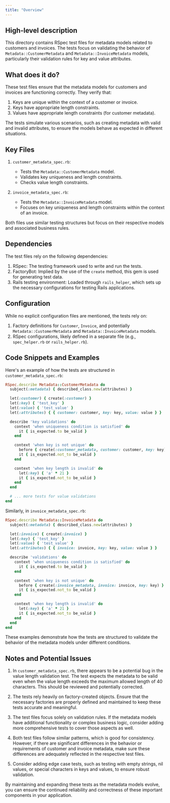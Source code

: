 ```yaml
---
title: "Overview"
---
```


## High-level description
This directory contains RSpec test files for metadata models related to customers and invoices. The tests focus on validating the behavior of `Metadata::CustomerMetadata` and `Metadata::InvoiceMetadata` models, particularly their validation rules for key and value attributes.

## What does it do?
These test files ensure that the metadata models for customers and invoices are functioning correctly. They verify that:

1. Keys are unique within the context of a customer or invoice.
2. Keys have appropriate length constraints.
3. Values have appropriate length constraints (for customer metadata).

The tests simulate various scenarios, such as creating metadata with valid and invalid attributes, to ensure the models behave as expected in different situations.

## Key Files
1. `customer_metadata_spec.rb`:
   - Tests the `Metadata::CustomerMetadata` model.
   - Validates key uniqueness and length constraints.
   - Checks value length constraints.

2. `invoice_metadata_spec.rb`:
   - Tests the `Metadata::InvoiceMetadata` model.
   - Focuses on key uniqueness and length constraints within the context of an invoice.

Both files use similar testing structures but focus on their respective models and associated business rules.

## Dependencies
The test files rely on the following dependencies:

1. RSpec: The testing framework used to write and run the tests.
2. FactoryBot: Implied by the use of the `create` method, this gem is used for generating test data.
3. Rails testing environment: Loaded through `rails_helper`, which sets up the necessary configurations for testing Rails applications.

## Configuration
While no explicit configuration files are mentioned, the tests rely on:

1. Factory definitions for `Customer`, `Invoice`, and potentially `Metadata::CustomerMetadata` and `Metadata::InvoiceMetadata` models.
2. RSpec configurations, likely defined in a separate file (e.g., `spec_helper.rb` or `rails_helper.rb`).

## Code Snippets and Examples

Here's an example of how the tests are structured in `customer_metadata_spec.rb`:

```ruby
RSpec.describe Metadata::CustomerMetadata do
  subject(:metadata) { described_class.new(attributes) }

  let(:customer) { create(:customer) }
  let(:key) { 'test_key' }
  let(:value) { 'test_value' }
  let(:attributes) { { customer: customer, key: key, value: value } }

  describe 'key validations' do
    context 'when uniqueness condition is satisfied' do
      it { is_expected.to be_valid }
    end

    context 'when key is not unique' do
      before { create(:customer_metadata, customer: customer, key: key) }
      it { is_expected.not_to be_valid }
    end

    context 'when key length is invalid' do
      let(:key) { 'a' * 21 }
      it { is_expected.not_to be_valid }
    end
  end

  # ... more tests for value validations
end
```

Similarly, in `invoice_metadata_spec.rb`:

```ruby
RSpec.describe Metadata::InvoiceMetadata do
  subject(:metadata) { described_class.new(attributes) }

  let(:invoice) { create(:invoice) }
  let(:key) { 'test_key' }
  let(:value) { 'test_value' }
  let(:attributes) { { invoice: invoice, key: key, value: value } }

  describe 'validations' do
    context 'when uniqueness condition is satisfied' do
      it { is_expected.to be_valid }
    end

    context 'when key is not unique' do
      before { create(:invoice_metadata, invoice: invoice, key: key) }
      it { is_expected.not_to be_valid }
    end

    context 'when key length is invalid' do
      let(:key) { 'a' * 21 }
      it { is_expected.not_to be_valid }
    end
  end
end
```

These examples demonstrate how the tests are structured to validate the behavior of the metadata models under different conditions.

## Notes and Potential Issues

1. In `customer_metadata_spec.rb`, there appears to be a potential bug in the value length validation test. The test expects the metadata to be valid even when the value length exceeds the maximum allowed length of 40 characters. This should be reviewed and potentially corrected.

2. The tests rely heavily on factory-created objects. Ensure that the necessary factories are properly defined and maintained to keep these tests accurate and meaningful.

3. The test files focus solely on validation rules. If the metadata models have additional functionality or complex business logic, consider adding more comprehensive tests to cover those aspects as well.

4. Both test files follow similar patterns, which is good for consistency. However, if there are significant differences in the behavior or requirements of customer and invoice metadata, make sure these differences are adequately reflected in the respective test files.

5. Consider adding edge case tests, such as testing with empty strings, nil values, or special characters in keys and values, to ensure robust validation.

By maintaining and expanding these tests as the metadata models evolve, you can ensure the continued reliability and correctness of these important components in your application.